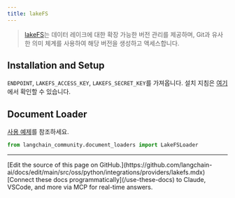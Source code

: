 ```yaml
---
title: lakeFS
---
```


>[lakeFS](https://docs.lakefs.io/)는 데이터 레이크에 대한 확장 가능한 버전 관리를 제공하며,
> Git과 유사한 의미 체계를 사용하여 해당 버전을 생성하고 액세스합니다.

## Installation and Setup

`ENDPOINT`, `LAKEFS_ACCESS_KEY`, `LAKEFS_SECRET_KEY`를 가져옵니다.
설치 지침은 [여기](https://docs.lakefs.io/quickstart/launch.html)에서 확인할 수 있습니다.


## Document Loader

[사용 예제](/oss/python/integrations/document_loaders/lakefs)를 참조하세요.

```python
from langchain_community.document_loaders import LakeFSLoader
```

---

<Callout icon="pen-to-square" iconType="regular">
    [Edit the source of this page on GitHub.](https://github.com/langchain-ai/docs/edit/main/src/oss/python/integrations/providers/lakefs.mdx)
</Callout>
<Tip icon="terminal" iconType="regular">
    [Connect these docs programmatically](/use-these-docs) to Claude, VSCode, and more via MCP for    real-time answers.
</Tip>
